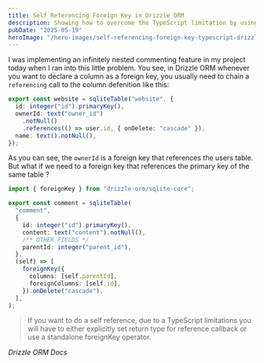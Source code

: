```yaml
---
title: Self Referencing Foreign Key in Drizzle ORM
description: Showing how to overcome the TypeScript limitation by using Drizzle ORM's foreignKey operator
pubDate: "2025-05-19"
heroImage: "/hero-images/self-referencing-foreign-key-typescript-drizzle-orm.jpg"
---
```


I was implementing an infinitely nested commenting feature in my project today when I ran into this little problem. You see, in Drizzle ORM whenever you want to declare a column as a foreign key, you usually need to chain a `referencing` call to the column defenition like this:

```ts {3-5}
export const website = sqliteTable("website", {
  id: integer("id").primaryKey(),
  ownerId: text("owner_id")
    .notNull()
    .references(() => user.id, { onDelete: "cascade" }),
  name: text().notNull(),
});
```

As you can see, the `ownerId` is a foreign key that references the users table. But what if we need to a foreign key that references the primary key of the same table ?

```ts {1, 6, 9, 11-16}
import { foreignKey } from "drizzle-orm/sqlite-core";

export const comment = sqliteTable(
  "comment",
  {
    id: integer("id").primaryKey(),
    content: text("content").notNull(),
    /** OTHER FIELDS */
    parentId: integer("parent_id"),
  },
  (self) => [
    foreignKey({
      columns: [self.parentId],
      foreignColumns: [self.id],
    }).onDelete("cascade"),
  ],
);
```

> If you want to do a self reference, due to a TypeScript limitations you will have to either explicitly set return type for reference callback or use a standalone foreignKey operator.

_Drizzle ORM Docs_
